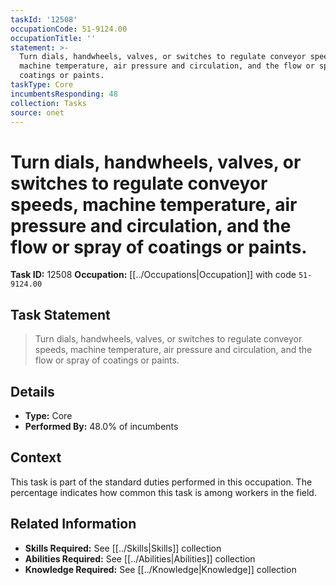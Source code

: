 ```yaml
---
taskId: '12508'
occupationCode: 51-9124.00
occupationTitle: ''
statement: >-
  Turn dials, handwheels, valves, or switches to regulate conveyor speeds,
  machine temperature, air pressure and circulation, and the flow or spray of
  coatings or paints.
taskType: Core
incumbentsResponding: 48
collection: Tasks
source: onet
---
```

# Turn dials, handwheels, valves, or switches to regulate conveyor speeds, machine temperature, air pressure and circulation, and the flow or spray of coatings or paints.

**Task ID:** 12508
**Occupation:** [[../Occupations|Occupation]] with code `51-9124.00`

## Task Statement

> Turn dials, handwheels, valves, or switches to regulate conveyor speeds, machine temperature, air pressure and circulation, and the flow or spray of coatings or paints.

## Details

- **Type:** Core
- **Performed By:** 48.0% of incumbents

## Context

This task is part of the standard duties performed in this occupation. The percentage indicates how common this task is among workers in the field.

## Related Information

- **Skills Required:** See [[../Skills|Skills]] collection
- **Abilities Required:** See [[../Abilities|Abilities]] collection
- **Knowledge Required:** See [[../Knowledge|Knowledge]] collection
